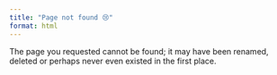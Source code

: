 ```yaml
---
title: "Page not found 😢"
format: html
---
```


The page you requested cannot be found; it may have been renamed, deleted or perhaps never even existed in the first place.